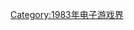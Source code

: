 {{Popcat}}

{{Year by category
| m = 1
| c = 9
| d = 8
| y = 3
| cat = 首发的电子游戏系列
| in = 电子游戏界
| parent = 各年首发的电子游戏系列
| subcat = 1983年面世
| sortkey = Video game
}}

[[Category:1983年电子游戏界|Category:1983年电子游戏界]]